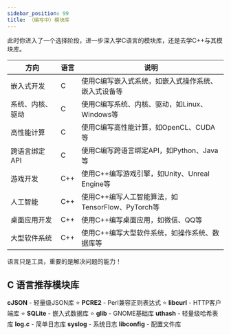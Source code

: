 ```yaml
---
sidebar_position: 99
title: （编写中）模块库
---
```



此时你进入了一个选择阶段，进一步深入学C语言的模块库，还是去学C++与其模块库。


|方向 | 语言 |说明|
|-----|-----|-----|
|嵌入式开发|C|使用C编写嵌入式系统，如嵌入式操作系统、嵌入式设备等|
|系统、内核、驱动|C|使用C编写系统、内核、驱动，如Linux、Windows等|
|高性能计算|C|使用C编写高性能计算，如OpenCL、CUDA等|
|跨语言绑定API |C |使用C编写跨语言绑定API，如Python、Java等|
|游戏开发|C++|使用C++编写游戏引擎，如Unity、Unreal Engine等|
|人工智能|C++|使用C++编写人工智能算法，如TensorFlow、PyTorch等|
|桌面应用开发|C++|使用C++编写桌面应用，如微信、QQ等|
|大型软件系统|C++|使用C++编写大型软件系统，如操作系统、数据库等|

语言只是工具，重要的是解决问题的能力！

## C 语言推荐模块库

**cJSON** - 轻量级JSON库 ⭐️
**PCRE2** - Perl兼容正则表达式 ⭐️
**libcurl** - HTTP客户端库 ⭐️
**SQLite** - 嵌入式数据库 ⭐️
**glib** - GNOME基础库
**uthash** - 轻量级哈希表库
**log.c** - 简单日志库
**syslog** - 系统日志
**libconfig** - 配置文件库
